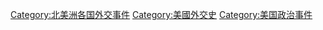 [[Category:北美洲各国外交事件|Category:北美洲各国外交事件]]
[[Category:美國外交史|Category:美國外交史]]
[[Category:美国政治事件|Category:美国政治事件]]